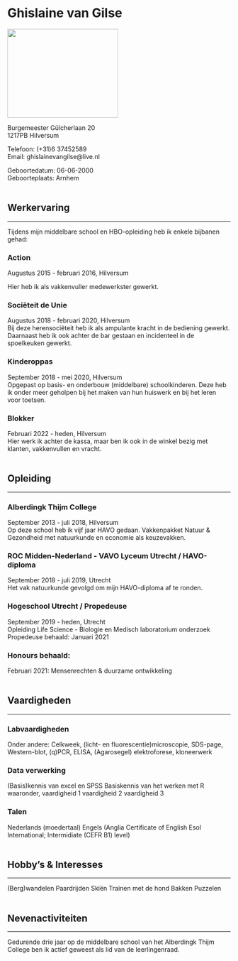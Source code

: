 # Ghislaine van Gilse
<img src="port_data/20220921_140223.jpg"
     width="250" 
     height="200" />

Burgemeester Gülcherlaan 20
<br/>
1217PB Hilversum

Telefoon:         (+31)6 37452589
<br/>
Email:            ghislainevangilse@live.nl

Geboortedatum:    06-06-2000
<br/>
Geboorteplaats:   Arnhem
<br/><br/>

## Werkervaring
<hr />

Tijdens mijn middelbare school en HBO-opleiding heb ik enkele bijbanen gehad: 

### Action
Augustus 2015 - februari 2016, Hilversum

Hier heb ik als vakkenvuller medewerkster gewerkt.

### Sociëteit de Unie
Augustus 2018 - februari 2020, Hilversum
<br/>
Bij deze herensociëteit heb ik als ampulante kracht in de bediening gewerkt. Daarnaast heb ik ook achter de bar gestaan en incidenteel in de spoelkeuken gewerkt.
 
### Kinderoppas
September 2018 - mei 2020, Hilversum
<br/>
Opgepast op basis- en onderbouw (middelbare) schoolkinderen. Deze heb ik onder meer geholpen bij het maken van hun huiswerk en bij het leren voor toetsen.

### Blokker
Februari 2022 - heden, Hilversum
<br/>
Hier werk ik achter de kassa, maar ben ik ook in de winkel bezig met klanten, vakkenvullen en vracht. 
<br/><br/>

## Opleiding
<hr />

### Alberdingk Thijm College
September 2013 - juli 2018, Hilversum
<br/>
Op deze school heb ik vijf jaar HAVO gedaan.
Vakkenpakket Natuur & Gezondheid met natuurkunde en economie als keuzevakken.

### ROC Midden-Nederland - VAVO Lyceum Utrecht / HAVO-diploma
September 2018 - juli 2019, Utrecht
<br/>
Het vak natuurkunde gevolgd om mijn HAVO-diploma af te ronden.

### Hogeschool Utrecht / Propedeuse
September 2019 - heden, Utrecht
<br/>
Opleiding Life Science - Biologie en Medisch laboratorium onderzoek
Propedeuse behaald: Januari 2021

### Honours behaald:
Februari 2021: Mensenrechten & duurzame ontwikkeling
<br/><br/>

## Vaardigheden
<hr />

### Labvaardigheden
Onder andere:
Celkweek, (licht- en fluorescentie)microscopie, SDS-page, Western-blot, (q)PCR, ELISA, (Agarosegel) elektroforese, kloneerwerk

### Data verwerking
(Basis)kennis van excel en SPSS
Basiskennis van het werken met R waaronder,
  vaardigheid 1
  vaardigheid 2
  vaardigheid 3

### Talen
Nederlands (moedertaal)
Engels (Anglia Certificate of English Esol International; Intermidiate (CEFR B1) level)
<br/><br/>

## Hobby’s & Interesses
<hr />
(Berg)wandelen
Paardrijden
Skiën
Trainen met de hond
Bakken
Puzzelen
<br/><br/>

## Nevenactiviteiten
<hr />

Gedurende drie jaar op de middelbare school van het Alberdingk Thijm College ben ik actief geweest als lid van de leerlingenraad.
